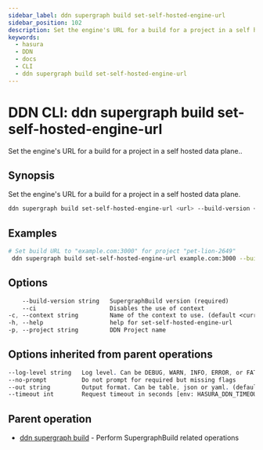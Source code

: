 ```yaml
---
sidebar_label: ddn supergraph build set-self-hosted-engine-url
sidebar_position: 102
description: Set the engine's URL for a build for a project in a self hosted data plane. using the DDN CLI
keywords:
  - hasura
  - DDN
  - docs
  - CLI
  - ddn supergraph build set-self-hosted-engine-url
---
```


# DDN CLI: ddn supergraph build set-self-hosted-engine-url

Set the engine's URL for a build for a project in a self hosted data plane..

## Synopsis

Set the engine's URL for a build for a project in a self hosted data plane.

```bash
ddn supergraph build set-self-hosted-engine-url <url> --build-version <build-version> [flags]
```

## Examples

```bash
# Set build URL to "example.com:3000" for project "pet-lion-2649"
 ddn supergraph build set-self-hosted-engine-url example.com:3000 --build-version <build-version> --project pet-lion-2649
```

## Options

```sass
    --build-version string   SupergraphBuild version (required)
    --ci                     Disables the use of context
-c, --context string         Name of the context to use. (default <current_context>)
-h, --help                   help for set-self-hosted-engine-url
-p, --project string         DDN Project name
```

## Options inherited from parent operations

```sass
--log-level string   Log level. Can be DEBUG, WARN, INFO, ERROR, or FATAL. (default "INFO")
--no-prompt          Do not prompt for required but missing flags
--out string         Output format. Can be table, json or yaml. (default "table")
--timeout int        Request timeout in seconds [env: HASURA_DDN_TIMEOUT] (default 100)
```

## Parent operation

- [ddn supergraph build](/cli/commands/ddn_supergraph_build) - Perform SupergraphBuild related operations
